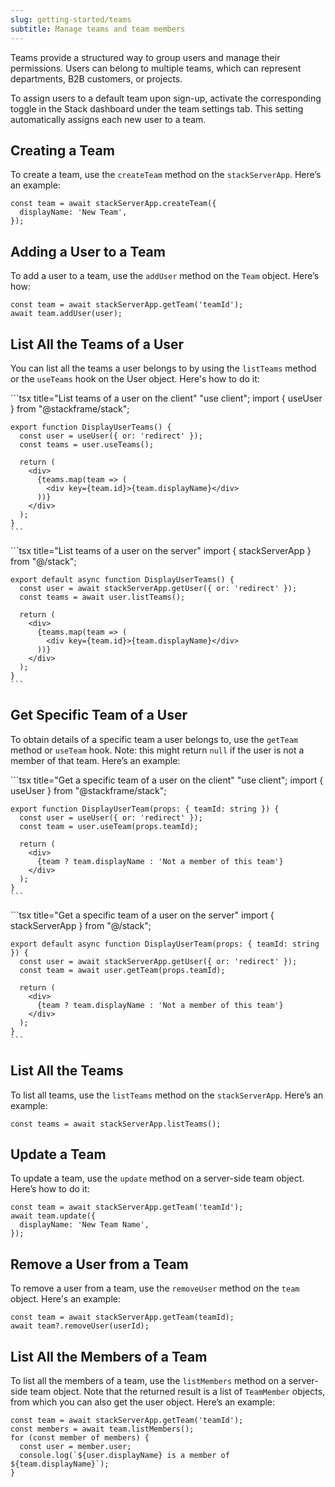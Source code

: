 ```yaml
---
slug: getting-started/teams
subtitle: Manage teams and team members
---
```


Teams provide a structured way to group users and manage their permissions. Users can belong to multiple teams, which can represent departments, B2B customers, or projects.

To assign users to a default team upon sign-up, activate the corresponding toggle in the Stack dashboard under the team settings tab. This setting automatically assigns each new user to a team.

## Creating a Team

To create a team, use the `createTeam` method on the `stackServerApp`. Here’s an example:

```tsx title="Create a Team"
const team = await stackServerApp.createTeam({
  displayName: 'New Team',
});
```

## Adding a User to a Team

To add a user to a team, use the `addUser` method on the `Team` object. Here’s how:

```tsx title="Add a User to a Team"
const team = await stackServerApp.getTeam('teamId');
await team.addUser(user);
```

## List All the Teams of a User

You can list all the teams a user belongs to by using the `listTeams` method or the `useTeams` hook on the User object. Here's how to do it:

<Tabs>
  <Tab title="Client Component">
    ```tsx title="List teams of a user on the client"
    "use client";
    import { useUser } from "@stackframe/stack";

    export function DisplayUserTeams() {
      const user = useUser({ or: 'redirect' });
      const teams = user.useTeams();

      return (
        <div>
          {teams.map(team => (
            <div key={team.id}>{team.displayName}</div>
          ))}
        </div>
      );
    }
    ```
  </Tab>

  <Tab title="Server Component">
    ```tsx title="List teams of a user on the server"
    import { stackServerApp } from "@/stack";

    export default async function DisplayUserTeams() {
      const user = await stackServerApp.getUser({ or: 'redirect' });
      const teams = await user.listTeams();

      return (
        <div>
          {teams.map(team => (
            <div key={team.id}>{team.displayName}</div>
          ))}
        </div>
      );
    }
    ```
  </Tab>
</Tabs>

## Get Specific Team of a User

To obtain details of a specific team a user belongs to, use the `getTeam` method or `useTeam` hook. Note: this might return `null` if the user is not a member of that team. Here’s an example:

<Tabs>
  <Tab title="Client Component">
    ```tsx title="Get a specific team of a user on the client"
    "use client";
    import { useUser } from "@stackframe/stack";

    export function DisplayUserTeam(props: { teamId: string }) {
      const user = useUser({ or: 'redirect' });
      const team = user.useTeam(props.teamId);

      return (
        <div>
          {team ? team.displayName : 'Not a member of this team'}
        </div>
      );
    }
    ```
  </Tab>

  <Tab title="Server Component">
    ```tsx title="Get a specific team of a user on the server"
    import { stackServerApp } from "@/stack";

    export default async function DisplayUserTeam(props: { teamId: string }) {
      const user = await stackServerApp.getUser({ or: 'redirect' });
      const team = await user.getTeam(props.teamId);

      return (
        <div>
          {team ? team.displayName : 'Not a member of this team'}
        </div>
      );
    }
    ```
  </Tab>
</Tabs>

## List All the Teams

To list all teams, use the `listTeams` method on the `stackServerApp`. Here’s an example:

```tsx
const teams = await stackServerApp.listTeams();
```

## Update a Team

To update a team, use the `update` method on a server-side team object. Here’s how to do it:

```tsx
const team = await stackServerApp.getTeam('teamId');
await team.update({
  displayName: 'New Team Name',
});
```

## Remove a User from a Team

To remove a user from a team, use the `removeUser` method on the `team` object. Here's an example:

```tsx
const team = await stackServerApp.getTeam(teamId);
await team?.removeUser(userId);
```

## List All the Members of a Team

To list all the members of a team, use the `listMembers` method on a server-side team object. Note that the returned result is a list of `TeamMember` objects, from which you can also get the user object. Here’s an example:

```tsx
const team = await stackServerApp.getTeam('teamId');
const members = await team.listMembers();
for (const member of members) {
  const user = member.user;
  console.log(`${user.displayName} is a member of ${team.displayName}`);
}
```
